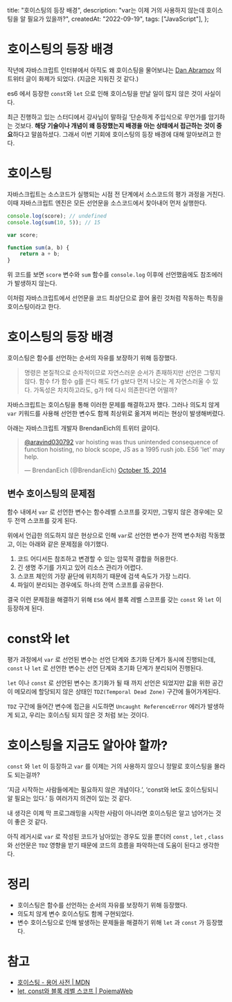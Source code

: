   title: "호이스팅의 등장 배경",
  description: "var는 이제 거의 사용하지 않는데 호이스팅을 알 필요가 있을까?",
  createdAt: "2022-09-19",
  tags: ["JavaScript"],
};

# **호이스팅의 등장 배경**

작년에 자바스크립트 인터뷰에서 아직도 왜 호이스팅을 물어보냐는 [Dan Abramov](https://x.com/dan_abramov2) 의 트위터 글이 화제가 되었다. (지금은 지워진 것 같다.)

es6 에서 등장한 `const`와 `let` 으로 인해 호이스팅을 만날 일이 많지 않은 것이 사실이다.

최근 진행하고 있는 스터디에서 강사님이 말하길 ‘단순하게 주입식으로 무언가를 암기하는 것보다. **해당 기술이나 개념이 왜 등장했는지 배경을 아는 상태에서 접근하는 것이 중요**하다고 말씀하셨다. 그래서 이번 기회에 호이스팅의 등장 배경에 대해 알아보려고 한다.

# **호이스팅**

자바스크립트는 소스코드가 실행되는 시점 전 단계에서 소스코드의 평가 과정을 거친다. 이때 자바스크립트 엔진은 모든 선언문을 소스코드에서 찾아내어 먼저 실행한다.

```jsx
console.log(score); // undefined
console.log(sum(10, 5)); // 15

var score;

function sum(a, b) {
	return a + b;
}
```

위 코드를 보면 `score` 변수와 `sum` 함수를 `console.log` 이후에 선언했음에도 참조에러가 발생하지 않는다.

이처럼 자바스크립트에서 선언문을 코드 최상단으로 끌어 올린 것처럼 작동하는 특징을 호이스팅이라고 한다.

# **호이스팅의 등장 배경**

호이스팅은 함수를 선언하는 순서의 자유를 보장하기 위해 등장했다.

> 명령은 본질적으로 순차적이므로 자연스러운 순서가 존재하지만 선언은 그렇지 않다. 함수 f가 함수 g를 쓴다 해도 f가 g보다 먼저 나오는 게 자연스러울 수 있다. 가독성은 차치하고라도, g가 f에 다시 의존한다면 어떨까?
> 

자바스크립트는 호이스팅을 통해 이러한 문제를 해결하고자 했다. 그러나 의도치 않게 `var` 키워드를 사용해 선언한 변수도 함께 최상위로 옮겨져 버리는 현상이 발생해버렸다.

아래는 자바스크립트 개발자 BrendanEich의 트위터 글이다.

<blockquote class="twitter-tweet"><p lang="en" dir="ltr"><a href="https://twitter.com/aravind030792?ref_src=twsrc%5Etfw">@aravind030792</a> var hoisting was thus unintended consequence of function hoisting, no block scope, JS as a 1995 rush job. ES6 &#39;let&#39; may help.</p>&mdash; BrendanEich (@BrendanEich) <a href="https://twitter.com/BrendanEich/status/522395336615428097?ref_src=twsrc%5Etfw">October 15, 2014</a></blockquote> <script async src="https://platform.twitter.com/widgets.js" charset="utf-8"></script>

## **변수 호이스팅의 문제점**

함수 내에서 `var` 로 선언한 변수는 함수레벨 스코프를 갖지만, 그렇지 않은 경우에는 모두 전역 스코프를 갖게 된다.

위에서 언급한 의도하지 않은 현상으로 인해 `var`로 선언한 변수가 전역 변수처럼 작동했고, 이는 아래와 같은 문제점을 야기했다.

1. 코드 어디서든 참조하고 변경할 수 있는 암묵적 결합을 허용한다.
2. 긴 생명 주기를 가지고 있어 리소스 관리가 어렵다.
3. 스코프 체인의 가장 끝단에 위치하기 때문에 검색 속도가 가장 느리다.
4. 파일이 분리되는 경우에도 하나의 전역 스코프를 공유한다.

결국 이런 문제점을 해결하기 위해 `ES6` 에서 블록 레벨 스코프를 갖는 `const` 와 `let` 이 등장하게 된다.

# **const와 let**

평가 과정에서 `var` 로 선언된 변수는 선언 단계와 초기화 단계가 동시에 진행되는데, `const` 나 `let` 로 선언한 변수는 선언 단계와 초기화 단계가 분리되어 진행된다.

`let` 이나 `const` 로 선언된 변수는 초기화가 될 때 까지 선언은 되었지만 값을 위한 공간이 메모리에 할당되지 않은 상태인 `TDZ(Temporal Dead Zone)` 구간에 들어가게된다.

`TDZ` 구간에 들어간 변수에 접근을 시도하면 `Uncaught ReferenceError` 에러가 발생하게 되고, 우리는 호이스팅 되지 않은 것 처럼 보는 것이다.

# **호이스팅을 지금도 알아야 할까?**

`const` 와 `let` 이 등장하고 `var` 를 이제는 거의 사용하지 않으니 정말로 호이스팅을 몰라도 되는걸까?

‘지금 시작하는 사람들에게는 필요하지 않은 개념이다.’, ‘const와 let도 호이스팅되니 알 필요는 있다.’ 등 여러가지 의견이 있는 것 같다.

내 생각은 이제 막 프로그래밍을 시작한 사람이 아니라면 호이스팅은 알고 넘어가는 것이 좋은 것 같다.

아직 레거시로 `var` 로 작성된 코드가 남아있는 경우도 있을 뿐더러 `const` , `let` , `class` 와 선언문은 `TDZ` 영향을 받기 때문에 코드의 흐름을 파악하는데 도움이 된다고 생각한다.

# **정리**

- 호이스팅은 함수를 선언하는 순서의 자유를 보장하기 위해 등장했다.
- 의도치 않게 변수 호이스팅도 함께 구현되었다.
- 변수 호이스팅으로 인해 발생하는 문제들을 해결하기 위해 `let` 과 `const` 가 등장했다.

# **참고**

- [호이스팅 - 용어 사전 | MDN](https://developer.mozilla.org/ko/docs/Glossary/Hoisting)
- [let, const와 블록 레벨 스코프 | PoiemaWeb](https://poiemaweb.com/es6-block-scope)